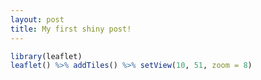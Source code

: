 ```yaml
---
layout: post
title: My first shiny post!
---
```


```r
library(leaflet)
leaflet() %>% addTiles() %>% setView(10, 51, zoom = 8)
```

